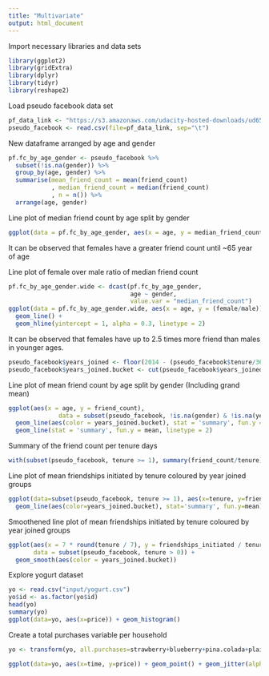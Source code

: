 ```yaml
---
title: "Multivariate"
output: html_document
---
```


Import necessary libraries and data sets
```r
library(ggplot2)
library(gridExtra)
library(dplyr) 
library(tidyr)
library(reshape2)
```

Load pseudo facebook data set
```r
pf_data_link <- "https://s3.amazonaws.com/udacity-hosted-downloads/ud651/pseudo_facebook.tsv"
pseudo_facebook <- read.csv(file=pf_data_link, sep="\t")
```

New dataframe arranged by age and gender
```r
pf.fc_by_age_gender <- pseudo_facebook %>%
  subset(!is.na(gender)) %>%
  group_by(age, gender) %>% 
  summarise(mean_friend_count = mean(friend_count)
            , median_friend_count = median(friend_count)
            , n = n()) %>%
  arrange(age, gender)
```

Line plot of median friend count by age split by gender
```r
ggplot(data = pf.fc_by_age_gender, aes(x = age, y = median_friend_count, color = gender)) + geom_line()
```

It can be observed that females have a greater friend count until ~65 year of age

Line plot of female over male ratio of median friend count 
```r
pf.fc_by_age_gender.wide <- dcast(pf.fc_by_age_gender, 
                                  age ~ gender,
                                  value.var = "median_friend_count")
ggplot(data = pf.fc_by_age_gender.wide, aes(x = age, y = (female/male))) + 
  geom_line() +
  geom_hline(yintercept = 1, alpha = 0.3, linetype = 2)
```
It can be observed that females have up to 2.5 times more friend than males in younger ages.

```r
pseudo_facebook$years_joined <- floor(2014 - (pseudo_facebook$tenure/365))
pseudo_facebook$years_joined.bucket <- cut(pseudo_facebook$years_joined, c(2004, 2009, 2011, 2012, 2014))
```

Line plot of mean friend count by age split by gender (Including grand mean)
```r
ggplot(aes(x = age, y = friend_count), 
              data = subset(pseudo_facebook, !is.na(gender) & !is.na(years_joined.bucket))) + 
  geom_line(aes(color = years_joined.bucket), stat = 'summary', fun.y = mean) +
  geom_line(stat = 'summary', fun.y = mean, linetype = 2)
```

Summary of the friend count per tenure days 
```r
with(subset(pseudo_facebook, tenure >= 1), summary(friend_count/tenure))
```

Line plot of mean friendships initiated by tenure coloured by year joined groups
```r
ggplot(data=subset(pseudo_facebook, tenure >= 1), aes(x=tenure, y=friendships_initiated/tenure)) +
  geom_line(aes(color=years_joined.bucket), stat='summary', fun.y=mean)
```

Smoothened line plot of mean friendships initiated by tenure coloured by year joined groups
```r
ggplot(aes(x = 7 * round(tenure / 7), y = friendships_initiated / tenure),
       data = subset(pseudo_facebook, tenure > 0)) +
  geom_smooth(aes(color = years_joined.bucket))
```

Explore yogurt dataset
```r
yo <- read.csv("input/yogurt.csv")
yo$id <- as.factor(yo$id) 
head(yo)
summary(yo)
ggplot(data=yo, aes(x=price)) + geom_histogram()
```
Create a total purchases variable per household
```r
yo <- transform(yo, all.purchases=strawberry+blueberry+pina.colada+plain+mixed.berry)
```

```r
ggplot(data=yo, aes(x=time, y=price)) + geom_point() + geom_jitter(alpha=1/4, shape=21)
```

